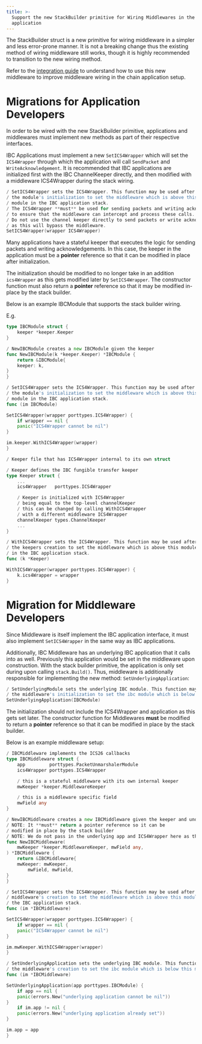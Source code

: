 ```yaml
---
title: >-
  Support the new StackBuilder primitive for Wiring Middlewares in the chain
  application
---
```


The StackBuilder struct is a new primitive for wiring middleware in a simpler and less error-prone manner. It is not a breaking change thus the existing method of wiring middleware still works, though it is highly recommended to transition to the new wiring method.

Refer to the [integration guide](/ibc/next/ibc/middleware/integration) to understand how to use this new middleware to improve middleware wiring in the chain application setup.

# Migrations for Application Developers

In order to be wired with the new StackBuilder primitive, applications and middlewares must implement new methods as part of their respective interfaces.

IBC Applications must implement a new `SetICS4Wrapper` which will set the `ICS4Wrapper` through which the application will call `SendPacket` and `WriteAcknowledgement`. It is recommended that IBC applications are initialized first with the IBC ChannelKeeper directly, and then modified with a middleware ICS4Wrapper during the stack wiring.

```go
/ SetICS4Wrapper sets the ICS4Wrapper. This function may be used after
/ the module's initialization to set the middleware which is above this
/ module in the IBC application stack.
/ The ICS4Wrapper **must** be used for sending packets and writing acknowledgements
/ to ensure that the middleware can intercept and process these calls.
/ Do not use the channel keeper directly to send packets or write acknowledgements
/ as this will bypass the middleware.
SetICS4Wrapper(wrapper ICS4Wrapper)
```

Many applications have a stateful keeper that executes the logic for sending packets and writing acknowledgements. In this case, the keeper in the application must be a **pointer** reference so that it can be modified in place after initialization.

The initialization should be modified to no longer take in an addition `ics4Wrapper` as this gets modified later by `SetICS4Wrapper`. The constructor function must also return a **pointer** reference so that it may be modified in-place by the stack builder.

Below is an example IBCModule that supports the stack builder wiring.

E.g.

```go expandable
type IBCModule struct {
    keeper *keeper.Keeper
}

/ NewIBCModule creates a new IBCModule given the keeper
func NewIBCModule(k *keeper.Keeper) *IBCModule {
    return &IBCModule{
    keeper: k,
}
}

/ SetICS4Wrapper sets the ICS4Wrapper. This function may be used after
/ the module's initialization to set the middleware which is above this
/ module in the IBC application stack.
func (im IBCModule)

SetICS4Wrapper(wrapper porttypes.ICS4Wrapper) {
    if wrapper == nil {
    panic("ICS4Wrapper cannot be nil")
}

im.keeper.WithICS4Wrapper(wrapper)
}

/ Keeper file that has ICS4Wrapper internal to its own struct

/ Keeper defines the IBC fungible transfer keeper
type Keeper struct {
	...
	ics4Wrapper   porttypes.ICS4Wrapper

    / Keeper is initialized with ICS4Wrapper
    / being equal to the top-level channelKeeper
    / this can be changed by calling WithICS4Wrapper
    / with a different middleware ICS4Wrapper
	channelKeeper types.ChannelKeeper
	...
}

/ WithICS4Wrapper sets the ICS4Wrapper. This function may be used after
/ the keepers creation to set the middleware which is above this module
/ in the IBC application stack.
func (k *Keeper)

WithICS4Wrapper(wrapper porttypes.ICS4Wrapper) {
    k.ics4Wrapper = wrapper
}
```

# Migration for Middleware Developers

Since Middleware is itself implement the IBC application interface, it must also implement `SetICS4Wrapper` in the same way as IBC applications.

Additionally, IBC Middleware has an underlying IBC application that it calls into as well. Previously this application would be set in the middleware upon construction. With the stack builder primitive, the application is only set during upon calling `stack.Build()`. Thus, middleware is additionally responsible for implementing the new method: `SetUnderlyingApplication`:

```go
/ SetUnderlyingModule sets the underlying IBC module. This function may be used after
/ the middleware's initialization to set the ibc module which is below this middleware.
SetUnderlyingApplication(IBCModule)
```

The initialization should not include the ICS4Wrapper and application as this gets set later. The constructor function for Middlewares **must** be modified to return a **pointer** reference so that it can be modified in place by the stack builder.

Below is an example middleware setup:

```go expandable
/ IBCMiddleware implements the ICS26 callbacks
type IBCMiddleware struct {
    app         porttypes.PacketUnmarshalerModule
	ics4Wrapper porttypes.ICS4Wrapper

    / this is a stateful middleware with its own internal keeper
	mwKeeper *keeper.MiddlewareKeeper

	/ this is a middleware specific field
	mwField any
}

/ NewIBCMiddleware creates a new IBCMiddleware given the keeper and underlying application.
/ NOTE: It **must** return a pointer reference so it can be
/ modified in place by the stack builder
/ NOTE: We do not pass in the underlying app and ICS4Wrapper here as this happens later
func NewIBCMiddleware(
	mwKeeper *keeper.MiddlewareKeeper, mwField any,
) *IBCMiddleware {
    return &IBCMiddleware{
    mwKeeper: mwKeeper,
        mwField, mwField,
}
}

/ SetICS4Wrapper sets the ICS4Wrapper. This function may be used after the
/ middleware's creation to set the middleware which is above this module in
/ the IBC application stack.
func (im *IBCMiddleware)

SetICS4Wrapper(wrapper porttypes.ICS4Wrapper) {
    if wrapper == nil {
    panic("ICS4Wrapper cannot be nil")
}

im.mwKeeper.WithICS4Wrapper(wrapper)
}

/ SetUnderlyingApplication sets the underlying IBC module. This function may be used after
/ the middleware's creation to set the ibc module which is below this middleware.
func (im *IBCMiddleware)

SetUnderlyingApplication(app porttypes.IBCModule) {
    if app == nil {
    panic(errors.New("underlying application cannot be nil"))
}
    if im.app != nil {
    panic(errors.New("underlying application already set"))
}

im.app = app
}
```
